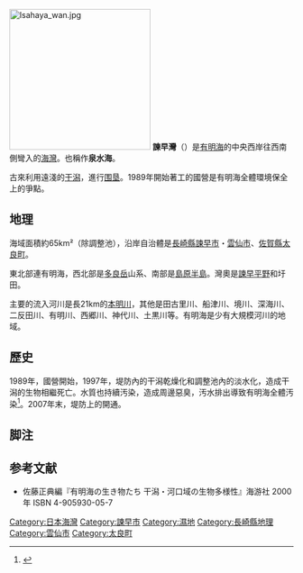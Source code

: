 [[File:Isahaya_wan.jpg|250px]]
'''諫早灣'''（{{jpn|j=諫早湾|hg=いさはやわん|rm=Isahaya wan|f=y}}）是[[有明海|有明海]]的中央西岸往西南側彎入的[[海灣|海灣]]。也稱作'''泉水海'''。

古來利用遠淺的[[干潟|干潟]]，進行[[围垦|围垦]]。1989年開始著工的國營{{tsl|ja|諫早湾干拓事業|諫早灣干拓事業}}是有明海全體環境保全上的爭點。

==地理==
海域面積約65km²（除調整池），沿岸自治體是[[長崎縣|長崎縣]][[諫早市|諫早市]]・[[雲仙市|雲仙市]]、[[佐賀縣|佐賀縣]][[太良町|太良町]]。

東北部連有明海，西北部是[[多良岳|多良岳]]山系、南部是[[島原半島|島原半島]]。灣奧是[[諫早平野|諫早平野]]和圩田。

主要的流入河川是長21km的[[本明川|本明川]]，其他是田古里川、船津川、境川、深海川、二反田川、有明川、西郷川、神代川、土黒川等。有明海是少有大規模河川的地域。

==歷史==
1989年，國營{{tsl|ja|諫早湾干拓事業|諫早灣干拓事業}}開始，1997年，堤防內的干潟乾燥化和調整池內的淡水化，造成干潟的生物相繼死亡。水質也持續汚染，造成周邊惡臭，汚水排出導致有明海全體汚染<ref>{{Cite web |url=http://www.sozogaku.com/fkd/cf/CD0000139.html |title=失敗知識データベース　失敗事例「国営諫早湾干拓事業による漁業被害」 |access-date=2014-07-17 |archive-date=2019-09-05 |archive-url=https://web.archive.org/web/20190905043055/http://www.sozogaku.com/fkd/cf/CD0000139.html |dead-url=no }}</ref>。2007年末，堤防上的{{tsl|ja|諫早湾干拓堤防道路|諫早灣干拓堤防道路}}開通。

== 脚注 ==
<references />

== 参考文献 ==
*佐藤正典編『有明海の生き物たち 干潟・河口域の生物多様性』海游社 2000年 ISBN 4-905930-05-7

[[Category:日本海灣|Category:日本海灣]]
[[Category:諫早市|Category:諫早市]]
[[Category:濕地|Category:濕地]]
[[Category:長崎縣地理|Category:長崎縣地理]]
[[Category:雲仙市|Category:雲仙市]]
[[Category:太良町|Category:太良町]]